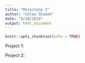 ```yaml
---
title: "Milestone 2"
author: "Chloe Shawah"
date: "9/20/2019"
output: html_document
---
```


```r
knitr::opts_chunk$set(echo = TRUE)
```

Project 1:


Project 2:
